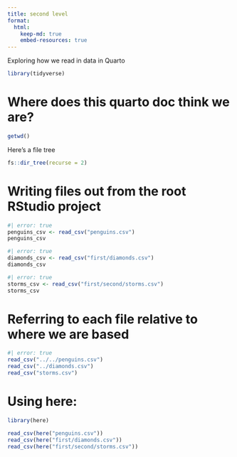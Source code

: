 ```yaml
---
title: second level
format: 
  html:
    keep-md: true
    embed-resources: true
---
```


Exploring how we read in data in Quarto

```r
library(tidyverse)
```

# Where does this quarto doc think we are?

```r
getwd()
```


Here's a file tree

```r
fs::dir_tree(recurse = 2)
```

# Writing files out from the root RStudio project

```r
#| error: true
penguins_csv <- read_csv("penguins.csv")
penguins_csv
```


```r
#| error: true
diamonds_csv <- read_csv("first/diamonds.csv")
diamonds_csv
```


```r
#| error: true
storms_csv <- read_csv("first/second/storms.csv")
storms_csv
```

# Referring to each file relative to where we are based

```r
#| error: true
read_csv("../../penguins.csv")
read_csv("../diamonds.csv")
read_csv("storms.csv")
```

# Using here:

```r
library(here)
```

```r
read_csv(here("penguins.csv"))
read_csv(here("first/diamonds.csv"))
read_csv(here("first/second/storms.csv"))
```

